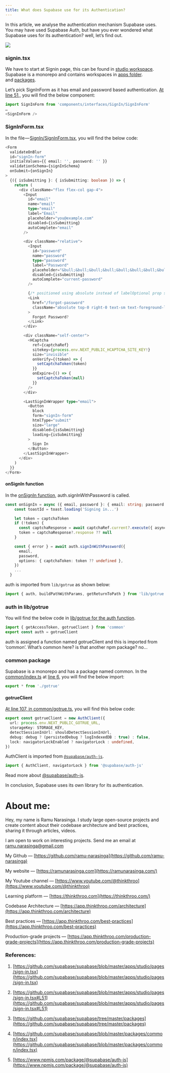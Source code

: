 ```yaml
---
title: What does Supabase use for its Authentication?
---
```


In this article, we analyse the authentication mechanism Supabase uses. You may have used Supabase Auth, but have you ever wondered what Supabase uses for its authentication? well, let’s find out.

![](https://cdn-images-1.medium.com/max/1600/1*j2beVDZhX4a7eYlLWH4pug.png)

### signin.tsx

We have to start at Signin page, this can be found in [studio workspace](https://github.com/supabase/supabase/blob/master/apps/studio/pages/sign-in.tsx). Supabase is a monorepo and contains workspaces in [apps folder](https://github.com/supabase/supabase/tree/master/apps).  
and [packages](https://github.com/supabase/supabase/tree/master/packages).

Let’s pick SignInForm as it has email and password based authentication. [At line 51](https://github.com/supabase/supabase/blob/master/apps/studio/pages/sign-in.tsx#L51),, you will find the below component:

```ts
import SignInForm from 'components/interfaces/SignIn/SignInForm'
…
<SignInForm />
```

### SignInForm.tsx

In the file — [SignIn/SignInForm.tsx](https://github.com/supabase/supabase/blob/master/apps/studio/components/interfaces/SignIn/SignInForm.tsx#L22), you will find the below code:

```ts
<Form
  validateOnBlur
  id="signIn-form"
  initialValues={{ email: '', password: '' }}
  validationSchema={signInSchema}
  onSubmit={onSignIn}
>
  {({ isSubmitting }: { isSubmitting: boolean }) => {
    return (
      <div className="flex flex-col gap-4">
        <Input
          id="email"
          name="email"
          type="email"
          label="Email"
          placeholder="you@example.com"
          disabled={isSubmitting}
          autoComplete="email"
        />

        <div className="relative">
          <Input
            id="password"
            name="password"
            type="password"
            label="Password"
            placeholder="&bull;&bull;&bull;&bull;&bull;&bull;&bull;&bull;"
            disabled={isSubmitting}
            autoComplete="current-password"
          />

          {/* positioned using absolute instead of labelOptional prop so tabbing between inputs works smoothly */}
          <Link
            href="/forgot-password"
            className="absolute top-0 right-0 text-sm text-foreground-lighter"
          >
            Forgot Password?
          </Link>
        </div>

        <div className="self-center">
          <HCaptcha
            ref={captchaRef}
            sitekey={process.env.NEXT_PUBLIC_HCAPTCHA_SITE_KEY!}
            size="invisible"
            onVerify={(token) => {
              setCaptchaToken(token)
            }}
            onExpire={() => {
              setCaptchaToken(null)
            }}
          />
        </div>

        <LastSignInWrapper type="email">
          <Button
            block
            form="signIn-form"
            htmlType="submit"
            size="large"
            disabled={isSubmitting}
            loading={isSubmitting}
          >
            Sign In
          </Button>
        </LastSignInWrapper>
      </div>
    )
  }}
</Form>
```

#### onSignIn function

In the [onSignIn function](https://github.com/supabase/supabase/blob/master/apps/studio/components/interfaces/SignIn/SignInForm.tsx#L30), auth.signInWithPassword is called.

```ts
const onSignIn = async ({ email, password }: { email: string; password: string }) => {
    const toastId = toast.loading('Signing in...')

    let token = captchaToken
    if (!token) {
      const captchaResponse = await captchaRef.current?.execute({ async: true })
      token = captchaResponse?.response ?? null
    }

    const { error } = await auth.signInWithPassword({
      email,
      password,
      options: { captchaToken: token ?? undefined },
    })
    ...
  }
```

auth is imported from `lib/gotrue` as shown below:

```ts
import { auth, buildPathWithParams, getReturnToPath } from 'lib/gotrue'
```

### auth in lib/gotrue

You will find the below code in [lib/gotrue for the auth function](https://github.com/supabase/supabase/blob/master/apps/studio/lib/gotrue.ts).

```ts
import { getAccessToken, gotrueClient } from 'common'
export const auth = gotrueClient
```

auth is assigned a function named gotrueClient and this is imported from ‘common’. What’s common here? is that another npm package? no…

### common package

Supabase is a monorepo and has a package named common. In the [common/index.ts](https://github.com/supabase/supabase/blob/master/packages/common/index.tsx) at [line 6](https://github.com/supabase/supabase/blob/master/packages/common/index.tsx#L6), you will find the below import:

```ts
export * from './gotrue'
```

#### gotrueClient

[At line 107, in common/gotrue.ts](https://github.com/supabase/supabase/blob/master/packages/common/gotrue.ts#L107), you will find this below code:

```ts
export const gotrueClient = new AuthClient({
  url: process.env.NEXT_PUBLIC_GOTRUE_URL,
  storageKey: STORAGE_KEY,
  detectSessionInUrl: shouldDetectSessionInUrl,
  debug: debug ? (persistedDebug ? logIndexedDB : true) : false,
  lock: navigatorLockEnabled ? navigatorLock : undefined,
})
```

AuthClient is imported from [`@supabase/auth-js`](http://twitter.com/supabase/auth-js).

```ts
import { AuthClient, navigatorLock } from '@supabase/auth-js'
```

Read more about [@supabase/auth-js](https://www.npmjs.com/package/@supabase/auth-js).

In conclusion, Supabase uses its own library for its authentication.

# **About me:**

Hey, my name is Ramu Narasinga. I study large open-source projects and create content about their codebase architecture and best practices, sharing it through articles, videos.

I am open to work on interesting projects. Send me an email at ramu.narasinga@gmail.com

My Github — [https://github.com/ramu-narasinga](https://github.com/ramu-narasinga)

My website — [https://ramunarasinga.com](https://ramunarasinga.com/)

My Youtube channel — [https://www.youtube.com/@thinkthroo](https://www.youtube.com/@thinkthroo)

Learning platform — [https://thinkthroo.com](https://thinkthroo.com/)

Codebase Architecture — [https://app.thinkthroo.com/architecture](https://app.thinkthroo.com/architecture)

Best practices — [https://app.thinkthroo.com/best-practices](https://app.thinkthroo.com/best-practices)

Production-grade projects — [https://app.thinkthroo.com/production-grade-projects](https://app.thinkthroo.com/production-grade-projects)

### References:

1. [https://github.com/supabase/supabase/blob/master/apps/studio/pages/sign-in.tsx](https://github.com/supabase/supabase/blob/master/apps/studio/pages/sign-in.tsx)
    
2. [https://github.com/supabase/supabase/blob/master/apps/studio/pages/sign-in.tsx#L51](https://github.com/supabase/supabase/blob/master/apps/studio/pages/sign-in.tsx#L51)
    
3. [https://github.com/supabase/supabase/tree/master/packages](https://github.com/supabase/supabase/tree/master/packages)
    
4. [https://github.com/supabase/supabase/blob/master/packages/common/index.tsx](https://github.com/supabase/supabase/blob/master/packages/common/index.tsx)
    
5. [https://www.npmjs.com/package/@supabase/auth-js](https://www.npmjs.com/package/@supabase/auth-js)